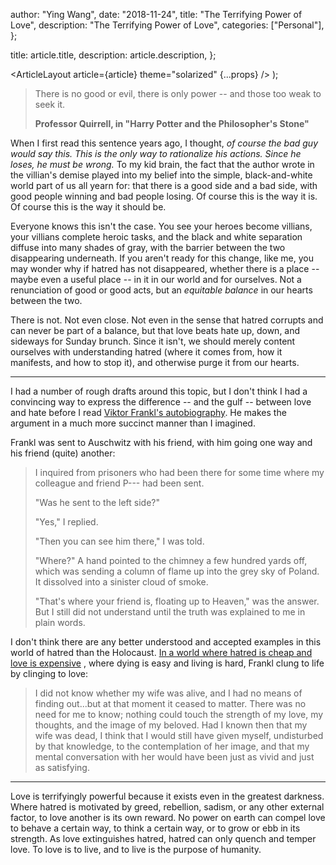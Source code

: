 
  author: "Ying Wang",
  date: "2018-11-24",
  title: "The Terrifying Power of Love",
  description: "The Terrifying Power of Love",
  categories: ["Personal"],
};

  title: article.title,
  description: article.description,
};

  <ArticleLayout article={article} theme="solarized" {...props} />
);

> There is no good or evil, there is only power -- and those too weak to seek
> it.
>
> **Professor Quirrell, in "Harry Potter and the Philosopher's Stone"**

When I first read this sentence years ago, I thought, _of course the bad guy
would say this. This is the only way to rationalize his actions. Since he loses,
he must be wrong._ To my kid brain, the fact that the author wrote in the
villian's demise played into my belief into the simple, black-and-white world
part of us all yearn for: that there is a good side and a bad side, with good
people winning and bad people losing. Of course this is the way it is. Of course
this is the way it should be.

Everyone knows this isn't the case. You see your heroes become villians, your
villians complete heroic tasks, and the black and white separation diffuse into
many shades of gray, with the barrier between the two disappearing underneath.
If you aren't ready for this change, like me, you may wonder why if hatred has
not disappeared, whether there is a place -- maybe even a useful place -- in it
in our world and for ourselves. Not a renunciation of good or good acts, but an
_equitable balance_ in our hearts between the two.

There is not. Not even close. Not even in the sense that hatred corrupts and can
never be part of a balance, but that love beats hate up, down, and sideways for
Sunday brunch. Since it isn't, we should merely content ourselves with
understanding hatred (where it comes from, how it manifests, and how to stop
it), and otherwise purge it from our hearts.

---

I had a number of rough drafts around this topic, but I don't think I had a
convincing way to express the difference -- and the gulf -- between love and
hate before I read [Viktor Frankl's
autobiography](/posts/2018/11/24/mans_search_for_meaning). He makes the argument
in a much more succinct manner than I imagined.

Frankl was sent to Auschwitz with his friend, with him going one way and his
friend (quite) another:

> I inquired from prisoners who had been there for some time where my colleague
> and friend P--- had been sent.
>
> "Was he sent to the left side?"
>
> "Yes," I replied.
>
> "Then you can see him there," I was told.
>
> "Where?" A hand pointed to the chimney a few hundred yards off, which was
> sending a column of flame up into the grey sky of Poland. It dissolved into a
> sinister cloud of smoke.
>
> "That's where your friend is, floating up to Heaven,"
> was the answer. But I still did not understand until the truth was explained
> to me in plain words.

I don't think there are any better understood and accepted examples in this
world of hatred than the Holocaust. [In a world where hatred is cheap and love
is
expensive](https://aeon.co/ideas/what-did-hannah-arendt-really-mean-by-the-banality-of-evil)
, where dying is easy and living is hard, Frankl clung to life by clinging to love:

> I did not know whether my wife was alive, and I had no means of finding
> out...but at that moment it ceased to matter. There was no need for me to
> know; nothing could touch the strength of my love, my thoughts, and the image
> of my beloved. Had I known then that my wife was dead, I think that I would
> still have given myself, undisturbed by that knowledge, to the contemplation
> of her image, and that my mental conversation with her would have been just as
> vivid and just as satisfying.

---

Love is terrifyingly powerful because it exists even in the greatest darkness.
Where hatred is motivated by greed, rebellion, sadism, or any other external
factor, to love another is its own reward. No power on earth can compel love to
behave a certain way, to think a certain way, or to grow or ebb in its strength.
As love extinguishes hatred, hatred can only quench and temper love. To love is
to live, and to live is the purpose of humanity.
